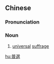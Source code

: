 {{also|普选}}
==Chinese==
{{zh-forms|s=普选}}

===Pronunciation===
{{zh-pron
|m=pǔxuǎn
|c=pou2 syun2
|mn=qz,tw,xm,zz:phó͘-soán
|cat=n
}}

===Noun===
{{zh-noun}}

# [[universal]] [[suffrage]]

[[hu:普選]]